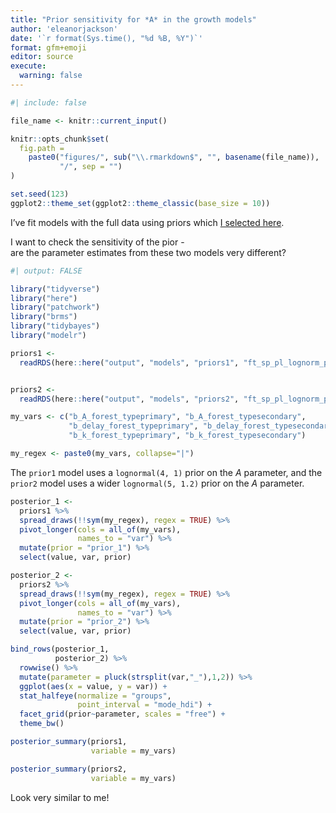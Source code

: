```yaml
---
title: "Prior sensitivity for *A* in the growth models"
author: 'eleanorjackson'
date: '`r format(Sys.time(), "%d %B, %Y")`' 
format: gfm+emoji
editor: source
execute:
  warning: false
---
```


```r
#| include: false

file_name <- knitr::current_input()

knitr::opts_chunk$set(
  fig.path =
    paste0("figures/", sub("\\.rmarkdown$", "", basename(file_name)), 
           "/", sep = "")
)

set.seed(123)
ggplot2::theme_set(ggplot2::theme_classic(base_size = 10))
```

I've fit models with the full data using priors which
[I selected here](/code/notebooks/2025-01-24_test-A-param-prior.md).

I want to check the sensitivity of the pior -  
are the parameter estimates from these two models very different?

```r
#| output: FALSE

library("tidyverse")
library("here")
library("patchwork")
library("brms")
library("tidybayes")
library("modelr")
```


```r

priors1 <-
  readRDS(here::here("output", "models", "priors1", "ft_sp_pl_lognorm_priors.rds"))


priors2 <-
  readRDS(here::here("output", "models", "priors2", "ft_sp_pl_lognorm_priors.rds"))

my_vars <- c("b_A_forest_typeprimary", "b_A_forest_typesecondary",
             "b_delay_forest_typeprimary", "b_delay_forest_typesecondary",
             "b_k_forest_typeprimary", "b_k_forest_typesecondary")

my_regex <- paste0(my_vars, collapse="|")
```

The `prior1` model uses a `lognormal(4, 1)` prior on the *A* parameter,
and the `prior2` model uses a wider `lognormal(5, 1.2)` prior 
on the *A* parameter.

```r
posterior_1 <-
  priors1 %>% 
  spread_draws(!!sym(my_regex), regex = TRUE) %>% 
  pivot_longer(cols = all_of(my_vars), 
               names_to = "var") %>% 
  mutate(prior = "prior_1") %>% 
  select(value, var, prior)

posterior_2 <-
  priors2 %>% 
  spread_draws(!!sym(my_regex), regex = TRUE) %>% 
  pivot_longer(cols = all_of(my_vars), 
               names_to = "var") %>% 
  mutate(prior = "prior_2") %>% 
  select(value, var, prior)

```


```r
bind_rows(posterior_1, 
          posterior_2) %>% 
  rowwise() %>% 
  mutate(parameter = pluck(strsplit(var,"_"),1,2)) %>% 
  ggplot(aes(x = value, y = var)) +
  stat_halfeye(normalize = "groups",
               point_interval = "mode_hdi") +
  facet_grid(prior~parameter, scales = "free") +
  theme_bw()
```

```r
posterior_summary(priors1,
                  variable = my_vars)
```

```r
posterior_summary(priors2,
                  variable = my_vars)
```

Look very similar to me!
